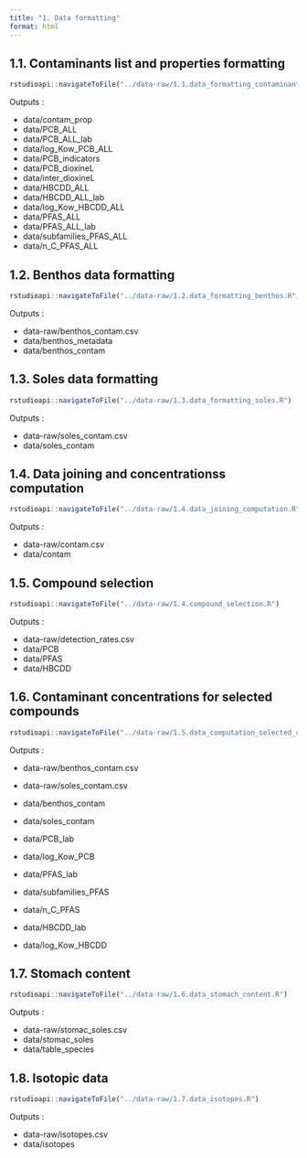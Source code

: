 ```yaml
---
title: "1. Data formatting"
format: html
---
```


## 1.1. Contaminants list and properties formatting

```r
rstudioapi::navigateToFile("../data-raw/1.1.data_formatting_contaminants.R")
```

Outputs :

-   data/contam_prop
-   data/PCB_ALL
-   data/PCB_ALL_lab
-   data/log_Kow_PCB_ALL
-   data/PCB_indicators
-   data/PCB_dioxineL
-   data/inter_dioxineL
-   data/HBCDD_ALL
-   data/HBCDD_ALL_lab
-   data/log_Kow_HBCDD_ALL
-   data/PFAS_ALL
-   data/PFAS_ALL_lab
-   data/subfamilies_PFAS_ALL
-   data/n_C_PFAS_ALL

## 1.2. Benthos data formatting

```r
rstudioapi::navigateToFile("../data-raw/1.2.data_formatting_benthos.R")
```

Outputs :

- data-raw/benthos_contam.csv
- data/benthos_metadata
- data/benthos_contam

## 1.3. Soles data formatting

```r
rstudioapi::navigateToFile("../data-raw/1.3.data_formatting_soles.R")
```

Outputs :

- data-raw/soles_contam.csv
- data/soles_contam

## 1.4. Data joining and concentrationss computation

```r
rstudioapi::navigateToFile("../data-raw/1.4.data_joining_computation.R")
```

Outputs :

- data-raw/contam.csv
- data/contam

## 1.5. Compound selection

```r
rstudioapi::navigateToFile("../data-raw/1.4.compound_selection.R")
```

Outputs :

- data-raw/detection_rates.csv
- data/PCB
- data/PFAS
- data/HBCDD

## 1.6. Contaminant concentrations for selected compounds

```r
rstudioapi::navigateToFile("../data-raw/1.5.data_computation_selected_compounds.R")
```

Outputs :

- data-raw/benthos_contam.csv
- data-raw/soles_contam.csv
- data/benthos_contam
- data/soles_contam

- data/PCB_lab
- data/log_Kow_PCB

- data/PFAS_lab
- data/subfamilies_PFAS
- data/n_C_PFAS

- data/HBCDD_lab
- data/log_Kow_HBCDD

## 1.7. Stomach content

```r
rstudioapi::navigateToFile("../data-raw/1.6.data_stomach_content.R")
```

Outputs :

- data-raw/stomac_soles.csv
- data/stomac_soles
- data/table_species

## 1.8. Isotopic data

```r
rstudioapi::navigateToFile("../data-raw/1.7.data_isotopes.R")
```

Outputs :

- data-raw/isotopes.csv
- data/isotopes
